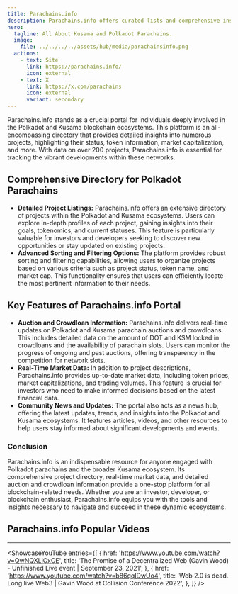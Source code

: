```yaml
---
title: Parachains.info
description: Parachains.info offers curated lists and comprehensive insights on Kusama and Polkadot parachains projects.
hero:
  tagline: All About Kusama and Polkadot Parachains.
  image: 
    file: ../../../../assets/hub/media/parachainsinfo.png
  actions:
    - text: Site
      link: https://parachains.info/
      icon: external
    - text: X
      link: https://x.com/parachains
      icon: external
      variant: secondary
---
```



Parachains.info stands as a crucial portal for individuals deeply involved in the Polkadot and Kusama blockchain ecosystems. This platform is an all-encompassing directory that provides detailed insights into numerous projects, highlighting their status, token information, market capitalization, and more. With data on over 200 projects, Parachains.info is essential for tracking the vibrant developments within these networks.

## Comprehensive Directory for Polkadot Parachains
- **Detailed Project Listings:** Parachains.info offers an extensive directory of projects within the Polkadot and Kusama ecosystems. Users can explore in-depth profiles of each project, gaining insights into their goals, tokenomics, and current statuses. This feature is particularly valuable for investors and developers seeking to discover new opportunities or stay updated on existing projects.
- **Advanced Sorting and Filtering Options:** The platform provides robust sorting and filtering capabilities, allowing users to organize projects based on various criteria such as project status, token name, and market cap. This functionality ensures that users can efficiently locate the most pertinent information to their needs.

## Key Features of Parachains.info Portal
- **Auction and Crowdloan Information:** Parachains.info delivers real-time updates on Polkadot and Kusama parachain auctions and crowdloans. This includes detailed data on the amount of DOT and KSM locked in crowdloans and the availability of parachain slots. Users can monitor the progress of ongoing and past auctions, offering transparency in the competition for network slots.
- **Real-Time Market Data:** In addition to project descriptions, Parachains.info provides up-to-date market data, including token prices, market capitalizations, and trading volumes. This feature is crucial for investors who need to make informed decisions based on the latest financial data.
- **Community News and Updates:** The portal also acts as a news hub, offering the latest updates, trends, and insights into the Polkadot and Kusama ecosystems. It features articles, videos, and other resources to help users stay informed about significant developments and events.

### Conclusion
Parachains.info is an indispensable resource for anyone engaged with Polkadot parachains and the broader Kusama ecosystem. Its comprehensive project directory, real-time market data, and detailed auction and crowdloan information provide a one-stop platform for all blockchain-related needs. Whether you are an investor, developer, or blockchain enthusiast, Parachains.info equips you with the tools and insights necessary to navigate and succeed in these dynamic ecosystems.

## Parachains.info Popular Videos
----------------
<ShowcaseYouTube
  entries={[
          {
      href: 'https://www.youtube.com/watch?v=QwNQXLiCxCE',
      title: 'The Promise of a Decentralized Web (Gavin Wood) - Unfinished Live event | September 23, 2021',
     },
      {
      href: 'https://www.youtube.com/watch?v=b86qqIDwUo4',
      title: 'Web 2.0 is dead. Long live Web3 | Gavin Wood at Collision Conference 2022',
    },
  ]}
/>